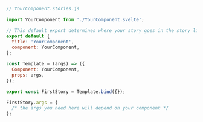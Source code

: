 ```js
// YourComponent.stories.js

import YourComponent from './YourComponent.svelte';

// This default export determines where your story goes in the story list
export default {
  title: 'YourComponent',
  component: YourComponent,
};

const Template = (args) => ({
  Component: YourComponent,
  props: args,
});

export const FirstStory = Template.bind({});

FirstStory.args = {
  /* the args you need here will depend on your component */
};
```
